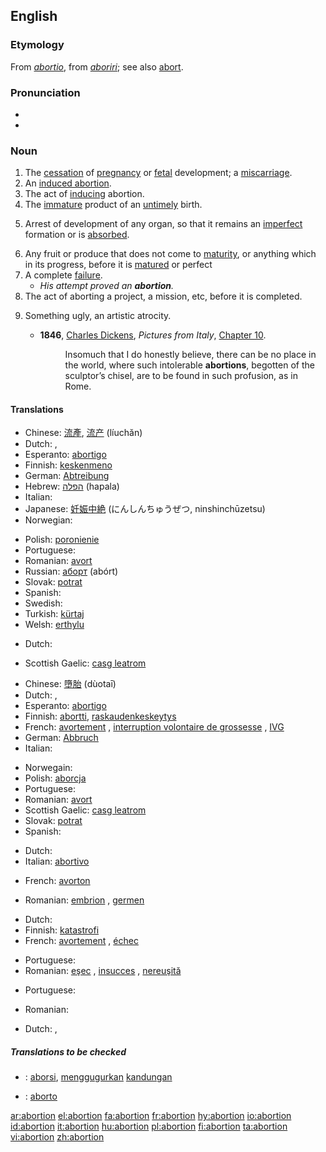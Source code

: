 {{wikipedia|Abortion}}
==English==

===Etymology===
From {{L.}} ''[[abortio]]'', from ''[[aboriri]]''; see also [[abort]].

===Pronunciation===
*{{audio|en-us-abortion.ogg|Audio (US)}}
* {{rhymes|ɔː(r)ʃən}}

===Noun===
{{en-noun}}

# The [[cessation]] of [[pregnancy]] or [[fetal]] development; a [[miscarriage]].
# An [[induced abortion]].
# The act of [[induce|inducing]] abortion.
# The [[immature]] product of an [[untimely]] birth.
# {{biology}} Arrest of development of any organ, so that it remains an [[imperfect]] formation or is [[absorbed]].
# Any fruit or produce that does not come to [[maturity]], or anything which in its progress, before it is [[matured]] or perfect
# A complete [[failure]].
#* ''His attempt proved an '''abortion'''.''
# The act of aborting a project, a mission, etc, before it is completed.
# {{art}} Something ugly, an artistic atrocity.
#* '''1846''', [[w:Charles Dickens|Charles Dickens]], ''Pictures from Italy'', [http://etext.virginia.edu/etcbin/ot2www-pubeng?specfile=/texts/english/modeng/publicsearch/modengpub.o2w&act=text&offset=269656481&textreg=2&query=abortion&id=DicPict Chapter 10].
#*: Insomuch that I do honestly believe, there can be no place in the world, where such intolerable '''abortions''', begotten of the sculptor’s chisel, are to be found in such profusion, as in Rome.

====Translations====
{{trans-top|miscarriage}}
*Chinese: [[流產]], [[流产]] (líuchăn)
*Dutch: {{t|nl|miskraam|n}}, {{t+|nl|abortus|m}}
*Esperanto: [[abortigo]]
*Finnish: [[keskenmeno]]
*German: [[Abtreibung]] {{f}}
*Hebrew: [[הפלה]] (hapala) {{f}}
*Italian: {{t+|it|aborto|m|lang=Italian}}
*Japanese: [[妊娠中絶]] (にんしんちゅうぜつ, ninshinchūzetsu)
*Norwegian: {{t+|no|abort|m|lang=Norwegian}}
{{trans-mid}}
*Polish: [[poronienie]] {{n}}
*Portuguese: {{t+|pt|aborto|m|lang=Portuguese}}
*Romanian: [[avort]] {{n}}
*Russian: [[аборт]] {{m}} (abórt)
*Slovak: [[potrat]] {{m}}
*Spanish: {{t+|es|aborto|m|lang=Spanish}}
*Swedish: {{t+|sv|abort|c|lang=Swedish}}
*Turkish: [[kürtaj]]
*Welsh: [[erthylu]] {{c}}
{{trans-bottom}}

{{trans-top|induced abortion}}
*Dutch: {{t+|nl|abortus|m}}
{{trans-mid}}
*Scottish Gaelic: [[casg leatrom]] {{m}}
{{trans-bottom}}

{{trans-top|act of inducing abortion}}
*Chinese: [[墮胎]] (dùotaī)
*Dutch: {{t|nl|abortie|m}}, {{t+|nl|abortus|m}}
*Esperanto: [[abortigo]]
*Finnish: [[abortti]], [[raskaudenkeskeytys]]
*French: [[avortement]] {{m}}, [[interruption volontaire de grossesse]] {{f}}, [[IVG]] {{f}}
*German: [[Abbruch]] {{m}}
*Italian: {{t+|it|aborto|m|lang=Italian}}
{{trans-mid}}
*Norwegain: {{t+|no|abort|lang=Norwegian}}
*Polish: [[aborcja]] {{f}}
*Portuguese: {{t+|pt|aborto|m|lang=Portuguese}}
*Romanian: [[avort]] {{n}}
*Scottish Gaelic: [[casg leatrom]] {{m}}
*Slovak: [[potrat]] {{m}}
*Spanish: {{t+|es|aborto|m|lang=Spanish}}
{{trans-bottom}}

{{trans-top|immature product of an untimely birth}}
*Dutch: {{t|nl|miskraam|n}}
*Italian: [[abortivo]] {{m}}
{{trans-mid}}
{{trans-bottom}}

{{trans-top|biology: arrest of development of an organ}}
{{trans-mid}}
{{trans-bottom}}

{{trans-top|fruit/produce that doesn’t come to maturity}}
*French: [[avorton]] {{m}}
{{trans-mid}}
*Romanian: [[embrion]] {{m}}, [[germen]] {{m}}
{{trans-bottom}}

{{trans-top|failure}}
*Dutch: {{t|nl|mislukking|f}}
*Finnish: [[katastrofi]]
*French: [[avortement]] {{m}}, [[échec]] {{m}}
{{trans-mid}}
*Portuguese: {{t+|pt|aborto|m|lang=Portuguese}}
*Romanian: [[eşec]] {{n}}, [[insucces]] {{n}}, [[nereuşită]] {{f}}
{{trans-bottom}}

{{trans-top|the act of aborting a project, etc}}
*Portuguese: {{t+|pt|aborto|m|lang=Portuguese}}
{{trans-mid}}
*Romanian: {{t+|ro|abandon|n|lang=Romanian}}
{{trans-bottom}}

{{trans-top|something ugly}}
*Dutch: {{t|nl|misbaksel|n}}, {{t|nl|miskraam|n}}
{{trans-mid}}
{{trans-bottom}}

=====Translations to be checked=====
{{checktrans}}
*{{ttbc|Indonesian}}: [[aborsi]], [[gugur|menggugurkan]] [[kandung|kandungan]]
*{{ttbc|Interlingua}}: [[aborto#Interlingua|aborto]]

[[ar:abortion]]
[[el:abortion]]
[[fa:abortion]]
[[fr:abortion]]
[[hy:abortion]]
[[io:abortion]]
[[id:abortion]]
[[it:abortion]]
[[hu:abortion]]
[[pl:abortion]]
[[fi:abortion]]
[[ta:abortion]]
[[vi:abortion]]
[[zh:abortion]]